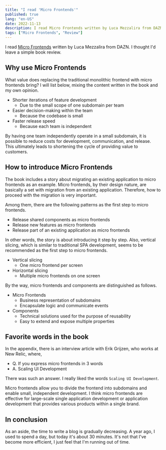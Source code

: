 ```yaml
---
title: "I read 'Micro Frontends'"
published: true
lang: "en-US"
date: 2022-11-13
description: I read Micro Frontends written by Luca Mezzalira from DAZN. I thought I'd leave a simple book review.
tags: ["Micro Frontends", "Review"]
---
```


I read [Micro Frontends](https://www.oreilly.co.jp/books/9784814400027/) written by Luca Mezzalira from DAZN. I thought I'd leave a simple book review.

## Why use Micro Frontends

What value does replacing the traditional monolithic frontend with micro frontends bring? I will list below, mixing the content written in the book and my own opinion.

- Shorter iterations of feature development
  - Due to the small scope of one subdomain per team
- Easier decision-making within the team
  - Because the codebase is small
- Faster release speed
  - Because each team is independent

By having one team independently operate in a small subdomain, it is possible to reduce costs for development, communication, and release. This ultimately leads to shortening the cycle of providing value to customers.

## How to introduce Micro Frontends

The book includes a story about migrating an existing application to micro frontends as an example. Micro frontends, by their design nature, are basically a set with migration from an existing application. Therefore, how to proceed with the migration is very important.

Among them, there are the following patterns as the first step to micro frontends.

- Release shared components as micro frontends
- Release new features as micro frontends
- Release part of an existing application as micro frontends

In other words, the story is about introducing it step by step. Also, vertical slicing, which is similar to traditional SPA development, seems to be recommended as the first step to micro frontends.

- Vertical slicing
  - One micro frontend per screen
- Horizontal slicing
  - Multiple micro frontends on one screen

By the way, micro frontends and components are distinguished as follows.

- Micro Frontends
  - Business representation of subdomains
  - Encapsulate logic and communicate events
- Components
  - Technical solutions used for the purpose of reusability
  - Easy to extend and expose multiple properties

## Favorite words in the book

In the appendix, there is an interview article with Erik Grijzen, who works at New Relic, where,

- Q. If you express micro frontends in 3 words
- A. Scaling UI Development

There was such an answer. I really liked the words `Scaling UI Development`.

Micro frontends allow you to divide the frontend into subdomains and enable small, independent development. I think micro frontends are effective for large-scale single application development or application development that provides various products within a single brand.

## In conclusion

As an aside, the time to write a blog is gradually decreasing. A year ago, I used to spend a day, but today it's about 30 minutes. It's not that I've become more efficient, I just feel that I'm running out of time.
